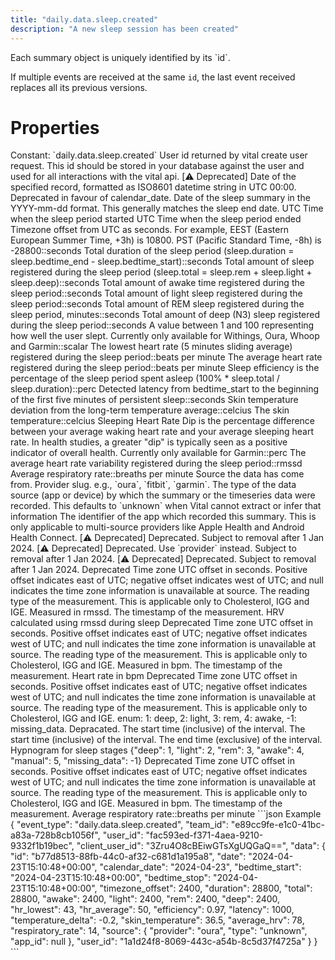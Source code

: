 ```yaml
---
title: "daily.data.sleep.created"
description: "A new sleep session has been created"
---
```

<Warning>
Each summary object is uniquely identified by its `id`.

If multiple events are received at the same `id`, the last event received replaces all its previous
versions.
</Warning>
# Properties
<ResponseField name="event_type" type="const string" required="true">
Constant: `daily.data.sleep.created`
</ResponseField>
<ResponseField name="team_id" type="string" required="true">
</ResponseField>
<ResponseField name="user_id" type="string" required="true">
</ResponseField>
<ResponseField name="client_user_id" type="string" required="true">
</ResponseField>
<ResponseField name="data" type="ClientFacingSleep" required="true">
<Expandable title="ClientFacingSleep" defaultOpen="true">
<ResponseField name="user_id" type="string" required="true">
User id returned by vital create user request. This id should be stored in your database against the user and used for all interactions with the vital api.
</ResponseField>
<ResponseField name="id" type="string" required="true">
</ResponseField>
<ResponseField name="date" type="string" required="true">
[⚠️ Deprecated] Date of the specified record, formatted as ISO8601 datetime string in UTC 00:00. Deprecated in favour of calendar_date.
</ResponseField>
<ResponseField name="calendar_date" type="string" required="true">
Date of the sleep summary in the YYYY-mm-dd format. This generally matches the sleep end date.
</ResponseField>
<ResponseField name="bedtime_start" type="string" required="true">
UTC Time when the sleep period started
</ResponseField>
<ResponseField name="bedtime_stop" type="string" required="true">
UTC Time when the sleep period ended
</ResponseField>
<ResponseField name="timezone_offset" type="integer | null">
Timezone offset from UTC as seconds. For example, EEST (Eastern European Summer Time, +3h) is 10800. PST (Pacific Standard Time, -8h) is -28800::seconds
</ResponseField>
<ResponseField name="duration" type="integer" required="true">
Total duration of the sleep period (sleep.duration = sleep.bedtime_end - sleep.bedtime_start)::seconds
</ResponseField>
<ResponseField name="total" type="integer" required="true">
Total amount of sleep registered during the sleep period (sleep.total = sleep.rem + sleep.light + sleep.deep)::seconds
</ResponseField>
<ResponseField name="awake" type="integer" required="true">
Total amount of awake time registered during the sleep period::seconds
</ResponseField>
<ResponseField name="light" type="integer" required="true">
Total amount of light sleep registered during the sleep period::seconds
</ResponseField>
<ResponseField name="rem" type="integer" required="true">
Total amount of REM sleep registered during the sleep period, minutes::seconds
</ResponseField>
<ResponseField name="deep" type="integer" required="true">
Total amount of deep (N3) sleep registered during the sleep period::seconds
</ResponseField>
<ResponseField name="score" type="integer | null">
A value between 1 and 100 representing how well the user slept. Currently only available for Withings, Oura, Whoop and Garmin::scalar
</ResponseField>
<ResponseField name="hr_lowest" type="integer | null">
The lowest heart rate (5 minutes sliding average) registered during the sleep period::beats per minute
</ResponseField>
<ResponseField name="hr_average" type="integer | null">
The average heart rate registered during the sleep period::beats per minute
</ResponseField>
<ResponseField name="efficiency" type="number | null">
Sleep efficiency is the percentage of the sleep period spent asleep (100% * sleep.total / sleep.duration)::perc
</ResponseField>
<ResponseField name="latency" type="integer | null">
Detected latency from bedtime_start to the beginning of the first five minutes of persistent sleep::seconds
</ResponseField>
<ResponseField name="temperature_delta" type="number | null">
Skin temperature deviation from the long-term temperature average::celcius
</ResponseField>
<ResponseField name="skin_temperature" type="number | null">
The skin temperature::celcius
</ResponseField>
<ResponseField name="hr_dip" type="number | null">
Sleeping Heart Rate Dip is the percentage difference between your average waking heart rate and your average sleeping heart rate. In health studies, a greater &quot;dip&quot; is typically seen as a positive indicator of overall health. Currently only available for Garmin::perc
</ResponseField>
<ResponseField name="average_hrv" type="number | null">
The average heart rate variability registered during the sleep period::rmssd
</ResponseField>
<ResponseField name="respiratory_rate" type="number | null">
Average respiratory rate::breaths per minute
</ResponseField>
<ResponseField name="source" type="ClientFacingSource" required="true">
Source the data has come from.
<Expandable title="ClientFacingSource" defaultOpen="true">
<ResponseField name="provider" type="string" required="true">
Provider slug. e.g., `oura`, `fitbit`, `garmin`.
</ResponseField>
<ResponseField name="type" type="string | null">
The type of the data source (app or device) by which the summary or the timeseries data were recorded. This defaults to `unknown` when Vital cannot extract or infer that information
</ResponseField>
<ResponseField name="app_id" type="string | null">
The identifier of the app which recorded this summary. This is only applicable to multi-source providers like Apple Health and Android Health Connect.
</ResponseField>
<ResponseField name="name" type="string" required="true">
[⚠️ Deprecated] Deprecated. Subject to removal after 1 Jan 2024.
</ResponseField>
<ResponseField name="slug" type="string" required="true">
[⚠️ Deprecated] Deprecated. Use `provider` instead. Subject to removal after 1 Jan 2024.
</ResponseField>
<ResponseField name="logo" type="string" required="true">
[⚠️ Deprecated] Deprecated. Subject to removal after 1 Jan 2024.
</ResponseField>
</Expandable>
</ResponseField>
<ResponseField name="sleep_stream" type="ClientFacingSleepStream | null">
<Expandable title="ClientFacingSleepStream" defaultOpen="true">
<ResponseField name="hrv" type="ClientFacingHRVTimeseries[] | null">
<Expandable title="Item Schema: ClientFacingHRVTimeseries" defaultOpen="true">
<ResponseField name="id" type="integer | null">
Deprecated
</ResponseField>
<ResponseField name="timezone_offset" type="integer | null">
Time zone UTC offset in seconds. Positive offset indicates east of UTC; negative offset indicates west of UTC; and null indicates the time zone information is unavailable at source.
</ResponseField>
<ResponseField name="type" type="string | null">
The reading type of the measurement. This is applicable only to Cholesterol, IGG and IGE.
</ResponseField>
<ResponseField name="unit" type="string" required="true">
Measured in rmssd.
</ResponseField>
<ResponseField name="timestamp" type="string" required="true">
The timestamp of the measurement.
</ResponseField>
<ResponseField name="value" type="number" required="true">
HRV calculated using rmssd during sleep
</ResponseField>
</Expandable>
</ResponseField>
<ResponseField name="heartrate" type="ClientFacingHeartRateTimeseries[] | null">
<Expandable title="Item Schema: ClientFacingHeartRateTimeseries" defaultOpen="true">
<ResponseField name="id" type="integer | null">
Deprecated
</ResponseField>
<ResponseField name="timezone_offset" type="integer | null">
Time zone UTC offset in seconds. Positive offset indicates east of UTC; negative offset indicates west of UTC; and null indicates the time zone information is unavailable at source.
</ResponseField>
<ResponseField name="type" type="string | null">
The reading type of the measurement. This is applicable only to Cholesterol, IGG and IGE.
</ResponseField>
<ResponseField name="unit" type="string" required="true">
Measured in bpm.
</ResponseField>
<ResponseField name="timestamp" type="string" required="true">
The timestamp of the measurement.
</ResponseField>
<ResponseField name="value" type="number" required="true">
Heart rate in bpm
</ResponseField>
</Expandable>
</ResponseField>
<ResponseField name="hypnogram" type="ClientFacingHypnogramTimeseries[] | null">
<Expandable title="Item Schema: ClientFacingHypnogramTimeseries" defaultOpen="true">
<ResponseField name="id" type="integer | null">
Deprecated
</ResponseField>
<ResponseField name="timezone_offset" type="integer | null">
Time zone UTC offset in seconds. Positive offset indicates east of UTC; negative offset indicates west of UTC; and null indicates the time zone information is unavailable at source.
</ResponseField>
<ResponseField name="type" type="string | null">
The reading type of the measurement. This is applicable only to Cholesterol, IGG and IGE.
</ResponseField>
<ResponseField name="unit" type="string" required="true">
enum: 1: deep, 2: light, 3: rem, 4: awake, -1: missing_data.
</ResponseField>
<ResponseField name="timestamp" type="string" required="true">
Depracated. The start time (inclusive) of the interval.
</ResponseField>
<ResponseField name="start" type="string" required="true">
The start time (inclusive) of the interval.
</ResponseField>
<ResponseField name="end" type="string" required="true">
The end time (exclusive) of the interval.
</ResponseField>
<ResponseField name="value" type="number" required="true">
Hypnogram for sleep stages &lcub;&quot;deep&quot;: 1, &quot;light&quot;: 2, &quot;rem&quot;: 3, &quot;awake&quot;: 4, &quot;manual&quot;: 5, &quot;missing_data&quot;: -1&rcub;
</ResponseField>
</Expandable>
</ResponseField>
<ResponseField name="respiratory_rate" type="ClientFacingRespiratoryRateTimeseries[] | null">
<Expandable title="Item Schema: ClientFacingRespiratoryRateTimeseries" defaultOpen="true">
<ResponseField name="id" type="integer | null">
Deprecated
</ResponseField>
<ResponseField name="timezone_offset" type="integer | null">
Time zone UTC offset in seconds. Positive offset indicates east of UTC; negative offset indicates west of UTC; and null indicates the time zone information is unavailable at source.
</ResponseField>
<ResponseField name="type" type="string | null">
The reading type of the measurement. This is applicable only to Cholesterol, IGG and IGE.
</ResponseField>
<ResponseField name="unit" type="string" required="true">
Measured in bpm.
</ResponseField>
<ResponseField name="timestamp" type="string" required="true">
The timestamp of the measurement.
</ResponseField>
<ResponseField name="value" type="number" required="true">
Average respiratory rate::breaths per minute
</ResponseField>
</Expandable>
</ResponseField>
</Expandable>
</ResponseField>
</Expandable>
</ResponseField>
<ResponseExample>
```json Example
{
  "event_type": "daily.data.sleep.created",
  "team_id": "e89cc9fe-e1c0-41bc-a83a-728b8cb1056f",
  "user_id": "fac593ed-f371-4aea-9210-9332f1b19bec",
  "client_user_id": "3Zru4O8cBEiwGTsXgUQGaQ==",
  "data": {
    "id": "b77d8513-88fb-44c0-af32-c681d1a195a8",
    "date": "2024-04-23T15:10:48+00:00",
    "calendar_date": "2024-04-23",
    "bedtime_start": "2024-04-23T15:10:48+00:00",
    "bedtime_stop": "2024-04-23T15:10:48+00:00",
    "timezone_offset": 2400,
    "duration": 28800,
    "total": 28800,
    "awake": 2400,
    "light": 2400,
    "rem": 2400,
    "deep": 2400,
    "hr_lowest": 43,
    "hr_average": 50,
    "efficiency": 0.97,
    "latency": 1000,
    "temperature_delta": -0.2,
    "skin_temperature": 36.5,
    "average_hrv": 78,
    "respiratory_rate": 14,
    "source": {
      "provider": "oura",
      "type": "unknown",
      "app_id": null
    },
    "user_id": "1a1d24f8-8069-443c-a54b-8c5d37f4725a"
  }
}
```
</ResponseExample>
